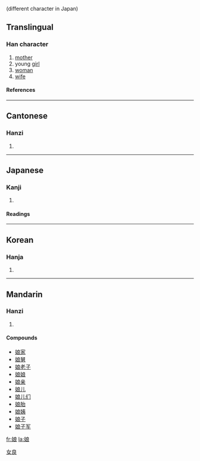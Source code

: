 {{see|孃}} (different character in Japan)

==Translingual==
===Han character===
{{Han char|rn=38|rad=女|as=07|sn=10|four=4343<sub>2</sub>|canj=女戈日女 (VIAV)}}
# [[mother]]
# young [[girl]]
# [[woman]]
# [[wife]]
====References====
{{Han ref|kx=0262.160|dkj=06304|dj=0529.060|hdz=21054.050|uh=5A18|ud=23064|bh=AE51|bd=44625}}
----
==Cantonese==
===Hanzi===
{{yue-hanzi|jyut=|y=[[neung4]]}}
# {{defn|Cantonese}}
----
==Japanese==
===Kanji===
{{ja-kanji|grade=c|rs=女07}}
# {{defn|Japanese}} 
====Readings====
{{ja-readings|on=[[じょう]] (jō), [[にょう]] (nyō)|kun=[[むすめ]] (musume)}}
----
==Korean==
===Hanja===
{{ko-hanja|hangeul=[[낭]]|rv=nang|mr=nang}}
# {{defn|Korean}}


[[Category:CJKV simplified characters which already existed as traditional characters|女良]]
----
==Mandarin==
===Hanzi===
{{cmn-hanzi|pin=[[niáng]] ([[niang2]])|wg=[[niang2|niang<sup>2</sup>]]}}
# {{defn|Mandarin}}

====Compounds====
*[[娘家]]
*[[娘舅]]
*[[娘老子]]
*[[娘娘]]
*[[娘亲]]
*[[娘儿]]
*[[娘儿们]]
*[[娘胎]]
*[[娘姨]]
*[[娘子]]
*[[娘子军]]

[[fr:娘]]
[[la:娘]]